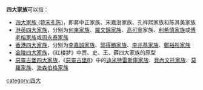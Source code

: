 '''四大家族'''可以指：

*[[四大家族_(蒋宋孔陈)|四大家族 (蒋宋孔陈)]]，即蔣中正家族、宋嘉澍家族、孔祥熙家族和陈其美家族
*[[港英四大家族|港英四大家族]]，分别为[[何東家族|何東家族]]、[[羅文錦家族|羅文錦家族]]、[[高可寧|高可寧]]家族、[[利希慎家族|利希慎家族]]或[[傅老榕家族|傅老榕家族]]或[[周永泰家族|周永泰家族]]
*[[香港四大家族|香港四大家族]]，分别为[[李嘉誠家族|李嘉誠家族]]、[[郭得勝家族|郭得勝家族]]、[[李兆基家族|李兆基家族]]、[[鄭裕彤家族|鄭裕彤家族]]
*[[金陵四大家族|金陵四大家族]]，《红楼梦》中贾、史、王、薛四大家族的原型
*[[惡靈古堡四大家族|惡靈古堡四大家族]]，《[[惡靈古堡8|惡靈古堡8]]》中的[[迪米特雷斯庫家族|迪米特雷斯庫家族]]、[[貝內文托家族|貝內文托家族]]、[[莫羅家族|莫羅家族]]、[[海森伯格家族|海森伯格家族]]

{{消歧义|cat=四字消歧義}}
[[category:四大|category:四大]]